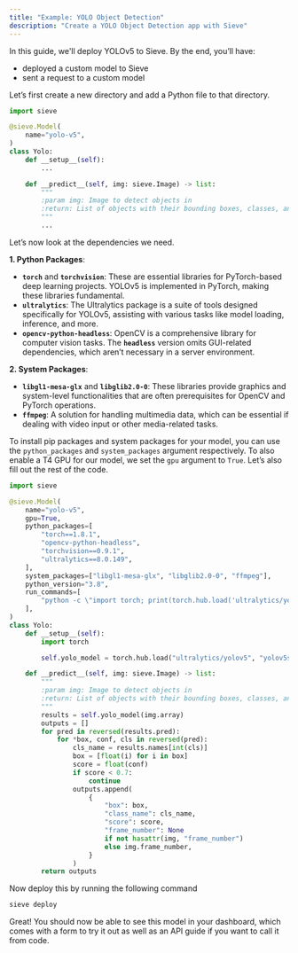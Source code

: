 ```yaml
---
title: "Example: YOLO Object Detection"
description: "Create a YOLO Object Detection app with Sieve"
---
```


In this guide, we'll deploy YOLOv5 to Sieve. By the end, you’ll have:

- deployed a custom model to Sieve
- sent a request to a custom model

Let’s first create a new directory and add a Python file to that directory.

```python
import sieve

@sieve.Model(
    name="yolo-v5",
)
class Yolo:
    def __setup__(self):
        ...

    def __predict__(self, img: sieve.Image) -> list:
        """
        :param img: Image to detect objects in
        :return: List of objects with their bounding boxes, classes, and scores
        """
        ...
```

Let’s now look at the dependencies we need.

**1. Python Packages**:

- **`torch`** and **`torchvision`**: These are essential libraries for PyTorch-based deep learning projects. YOLOv5 is implemented in PyTorch, making these libraries fundamental.
- **`ultralytics`**: The Ultralytics package is a suite of tools designed specifically for YOLOv5, assisting with various tasks like model loading, inference, and more.
- **`opencv-python-headless`**: OpenCV is a comprehensive library for computer vision tasks. The **`headless`** version omits GUI-related dependencies, which aren’t necessary in a server environment.

**2. System Packages**:

- **`libgl1-mesa-glx`** and **`libglib2.0-0`**: These libraries provide graphics and system-level functionalities that are often prerequisites for OpenCV and PyTorch operations.
- **`ffmpeg`**: A solution for handling multimedia data, which can be essential if dealing with video input or other media-related tasks.

To install pip packages and system packages for your model, you can use the `python_packages` and `system_packages` argument respectively. To also enable a T4 GPU for our model, we set the `gpu` argument to `True`. Let’s also fill out the rest of the code.

```python
import sieve

@sieve.Model(
    name="yolo-v5",
    gpu=True,
    python_packages=[
        "torch==1.8.1",
        "opencv-python-headless",
        "torchvision==0.9.1",
        "ultralytics==8.0.149",
    ],
    system_packages=["libgl1-mesa-glx", "libglib2.0-0", "ffmpeg"],
    python_version="3.8",
    run_commands=[
        "python -c \"import torch; print(torch.hub.load('ultralytics/yolov5', 'yolov5s'))\""
    ],
)
class Yolo:
    def __setup__(self):
        import torch

        self.yolo_model = torch.hub.load("ultralytics/yolov5", "yolov5s")

    def __predict__(self, img: sieve.Image) -> list:
        """
        :param img: Image to detect objects in
        :return: List of objects with their bounding boxes, classes, and scores
        """
        results = self.yolo_model(img.array)
        outputs = []
        for pred in reversed(results.pred):
            for *box, conf, cls in reversed(pred):
                cls_name = results.names[int(cls)]
                box = [float(i) for i in box]
                score = float(conf)
                if score < 0.7:
                    continue
                outputs.append(
                    {
                        "box": box,
                        "class_name": cls_name,
                        "score": score,
                        "frame_number": None
                        if not hasattr(img, "frame_number")
                        else img.frame_number,
                    }
                )
        return outputs
```

Now deploy this by running the following command

```python
sieve deploy
```

Great! You should now be able to see this model in your dashboard, which comes with a form to try it out as well as an API guide if you want to call it from code.

